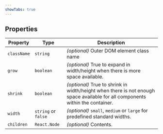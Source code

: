 ```yaml
---
showTabs: true
---
```


## Properties

| Property    | Type                | Description                                                                                                                   |
| ----------- | ------------------- | ----------------------------------------------------------------------------------------------------------------------------- |
| `className` | `string`            | _(optional)_ Outer DOM element class name                                                                                     |
| `grow`      | `boolean`           | _(optional)_ True to expand in width/height when there is more space available.                                               |
| `shrink`    | `boolean`           | _(optional)_ True to shrink in width/height when there is not enough space available for all components within the container. |
| `width`     | `string` or `false` | _(optional)_ `small`, `medium` or `large` for predefined standard widths.                                                     |
| `children`  | `React.Node`        | _(optional)_ Contents.                                                                                                        |
